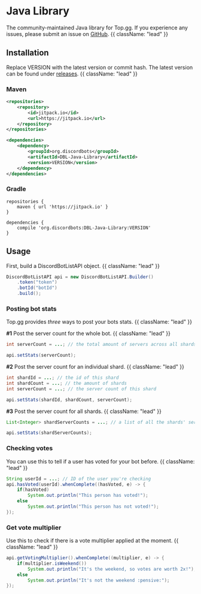 # Java Library

The community-maintained Java library for Top.gg. If you experience any issues, please submit an issue on [GitHub](https://github.com/top-gg/Java-SDK). {{ className: "lead" }}

## Installation

Replace VERSION with the latest version or commit hash. The latest version can be found under [releases](https://github.com/top-gg/java-sdk/releases). {{ className: "lead" }}

### Maven
```xml
<repositories>
    <repository>
        <id>jitpack.io</id>
        <url>https://jitpack.io</url>
    </repository>
</repositories>
```
```xml
<dependencies>
    <dependency>
        <groupId>org.discordbots</groupId>
        <artifactId>DBL-Java-Library</artifactId>
        <version>VERSION</version>
    </dependency>
</dependencies>
```

### Gradle
```
repositories {
    maven { url 'https://jitpack.io' }
}
```
```
dependencies {
    compile 'org.discordbots:DBL-Java-Library:VERSION'
}
```

## Usage
First, build a DiscordBotListAPI object. {{ className: "lead" }}

```java
DiscordBotListAPI api = new DiscordBotListAPI.Builder()
	.token("token")
	.botId("botId")
	.build();
```

### Posting bot stats

Top.gg provides *three* ways to post your bots stats. {{ className: "lead" }}

**#1** Post the server count for the whole bot. {{ className: "lead" }}

```java
int serverCount = ...; // the total amount of servers across all shards

api.setStats(serverCount);
```

**#2** Post the server count for an individual shard. {{ className: "lead" }}

```java
int shardId = ...; // the id of this shard
int shardCount = ...; // the amount of shards
int serverCount = ...; // the server count of this shard

api.setStats(shardId, shardCount, serverCount);
```

**#3** Post the server count for all shards. {{ className: "lead" }}

```java
List<Integer> shardServerCounts = ...; // a list of all the shards' server counts

api.setStats(shardServerCounts);
```

### Checking votes
You can use this to tell if a user has voted for your bot before. {{ className: "lead" }}

```java
String userId = ...; // ID of the user you're checking
api.hasVoted(userId).whenComplete((hasVoted, e) -> {
	if(hasVoted)
		System.out.println("This person has voted!");
	else
		System.out.println("This person has not voted!");
});
```

### Get vote multiplier
Use this to check if there is a vote multiplier applied at the moment. {{ className: "lead" }}

```java
api.getVotingMultiplier().whenComplete((multiplier, e) -> {
	if(multiplier.isWeekend())
		System.out.println("It's the weekend, so votes are worth 2x!");
	else
		System.out.println("It's not the weekend :pensive:");
});
```